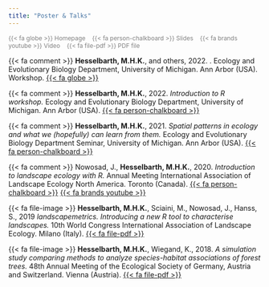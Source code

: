 ```yaml
---
title: "Poster & Talks"
---
```


<span style="color:grey;font-size:85%;"> {{< fa globe >}} Homepage &nbsp;&nbsp; {{< fa person-chalkboard >}} Slides &nbsp;&nbsp; {{< fa brands youtube >}} Video &nbsp;&nbsp; {{< fa file-pdf >}} PDF file </span>

{{< fa comment >}} **Hesselbarth, M.H.K.**, and others, 2022. \textit{Advanced R Workshop}. Ecology and Evolutionary Biology Department, University of Michigan. Ann Arbor (USA). Workshop. [{{< fa globe >}}](https://mhesselbarth.github.io/advanced-r-workshop/)

<!-- <br> -->

{{< fa comment >}} **Hesselbarth, M.H.K.**, 2022. _Introduction to R workshop._ Ecology and Evolutionary Biology Department, University of Michigan. Ann Arbor (USA). [{{< fa person-chalkboard >}}](https://mhesselbarth.github.io/introduction-r-workshop/)

<!-- <br> -->

{{< fa comment >}} **Hesselbarth, M.H.K.**, 2021. _Spatial patterns in ecology and what we (hopefully) can learn from them._ Ecology and Evolutionary Biology Department Seminar, University of Michigan. Ann Arbor (USA). [{{< fa person-chalkboard >}}](files/Hesselbarth-2021-EEB.pdf)

<!-- <br> -->

{{< fa comment >}} Nowosad, J., **Hesselbarth, M.H.K.**, 2020. _Introduction to landscape ecology with R._ Annual Meeting International Association of Landscape Ecology North America. Toronto (Canada). [{{< fa person-chalkboard >}}](https://r-spatialecology.github.io/ialena-2020/) [{{< fa brands youtube >}}](https://www.youtube.com/watch?v=jtAxJ-S89qI)

<!-- <br> -->

{{< fa file-image >}}  **Hesselbarth, M.H.K.**, Sciaini, M., Nowosad, J., Hanss, S., 2019 _landscapemetrics. Introducing a new R tool to characterise landscapes._ 10th World Congress International Association of Landscape Ecology. Milano (Italy). [{{< fa file-pdf >}}](files/Hesselbarth_IALE_2019.pdf)

<!-- <br> -->

{{< fa file-image >}} **Hesselbarth, M.H.K.**, Wiegand, K., 2018. _A simulation study comparing methods to analyze species-habitat associations of forest trees._ 48th Annual Meeting of the Ecological Society of Germany, Austria and Switzerland. Vienna (Austria). [{{< fa file-pdf >}}](files/Hesselbarth_GfO_2018.pdf)

<!-- <br> -->
